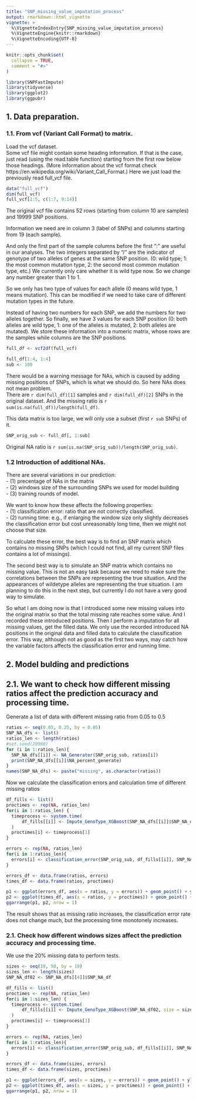 ```yaml
---
title: "SNP_missing_value_imputation_process"
output: rmarkdown::html_vignette
vignette: >
  %\VignetteIndexEntry{SNP_missing_value_imputation_process}
  %\VignetteEngine{knitr::rmarkdown}
  %\VignetteEncoding{UTF-8}
---
```


```r
knitr::opts_chunk$set(
  collapse = TRUE,
  comment = "#>"
)
```

```r
library(SNPFastImpute)
library(tidyverse)
library(ggplot2)
library(ggpubr)
```

## 1. Data preparation.
### 1.1. From vcf (Variant Call Format) to matrix.
Load the vcf dataset.   
Some vcf file might contain some heading information. If that is the case, just read (using the
read.table function) starting from the first row below those headings. (More information about the 
vcf format check https://en.wikipedia.org/wiki/Variant_Call_Format.) 
Here we just load the previously read full_vcf file. 
```r
data("full_vcf")
dim(full_vcf)
full_vcf[1:5, c(1:7, 9:14)]
```
The original vcf file contains 52 rows (starting from column 10 are samples) and 19999 SNP positions. 

Information we need are in column 3 (label of SNPs) and columns starting from 19 (each sample).  

And only the first part of the sample columns before the first ":" are useful in our analyses. 
The two integers separated by "/" are the indicator of genotype of two alleles of genes at the same
SNP position. (0: wild type; 1: the most common mutation type, 2: the second most common mutation type, etc.) 
We currently only care whether it is wild type now. So we change any number greater than 1 to 1. 

So we only has two type of values for each allele (0 means wild type, 1 means mutation). 
This can be modified if we need to take care of different mutation types in the future. 

Instead of having two numbers for each SNP, we add the numbers for two alleles together. 
So finally, we have 3 values for each SNP position 
(0: both alleles are wild type, 1: one of the alleles is mutated, 2: both alleles are mutated). 
We store these information into a numeric matrix, whose rows are the samples while columns are the SNP positions. 

```r
full_df <- vcf2df(full_vcf)
```

```r
full_df[1:4, 1:4]
sub <- 100
```
There would be a warning message for NAs, which is caused by adding missing positions of SNPs, 
which is what we should do. So here NAs does not mean problem.   
There are `r dim(full_df)[1]` samples and `r dim(full_df)[2]` SNPs in the original dataset. 
And the missing ratio is `r sum(is.na(full_df))/length(full_df)`.  

This data matrix is too large, we will only use a subset (first `r sub` SNPs) of it.
```r
SNP_orig_sub <- full_df[, 1:sub]
```
Original NA ratio is `r sum(is.na(SNP_orig_sub))/length(SNP_orig_sub)`.

### 1.2 Introduction of additional NAs.  
There are several variations in our prediction:  
- (1) precentage of NAs in the matrix  
- (2) windows size of the surrounding SNPs we used for model building  
- (3) training rounds of model.  

We want to know how these affects the following properties:    
- (1) classification error: ratio that are not correctly classified.  
- (2) running time: e.g., if enlarging the window size only slightly decreases the classification
error but cost unreasonably long time, then we might not choose that size.   

To calculate these error, the best way is to find an SNP matrix which contains no missing SNPs 
(which I could not find, all my current SNP files contains a lot of missings). 

The second best way is to simulate an SNP matrix which contains no missing value. 
This is not an easy task because we need to make sure the correlations between the SNPs are
representing the true situation. 
And the appearances of wildetype alleles are representing the true situation. 
I am planning to do this in the next step, but currently I do not have a very good way to simulate. 

So what I am doing now is that I introduced some new missing values into the original matrix so that
the total missing rate reaches some value. And I recorded these introduced positions. 
Then I perform a imputation for all missing values, get the filled data. 
We only use the recorded introduced NA positions in the original data and filled data to calculate
the classification error. 
This way, although not as good as the first two ways, may catch how the variable factors affects the
classification error and running time. 

## 2. Model bulding and predictions
## 2.1. We want to check how different missing ratios affect the prediction accuracy and processing time. 
Generate a list of data with different missing ratio from 0.05 to 0.5
```r
ratios <- seq(0.05, 0.25, by = 0.05)
SNP_NA_dfs <- list()
ratios_len <- length(ratios)
#set.seed(20980)
for (i in 1:ratios_len){
  SNP_NA_dfs[[i]] <- NA_Generator(SNP_orig_sub, ratios[i])
  print(SNP_NA_dfs[[i]]$NA_percent_generate)
}
names(SNP_NA_dfs) <- paste("missing", as.character(ratios))
```

Now we calculate the classification errors and calculation time of different missing ratios
```r
df_fills <- list()
proctimes <- rep(NA, ratios_len)
for(i in 1:ratios_len) {
  timeprocess <- system.time(
      df_fills[[i]] <- Impute_GenoType_XGBoost(SNP_NA_dfs[[i]]$SNP_NA_df)
  )
  proctimes[i] <- timeprocess[1]
}
```

```r
errors <- rep(NA, ratios_len)
for(i in 1:ratios_len){
  errors[i] <- classification_error(SNP_orig_sub, df_fills[[i]], SNP_NA_dfs[[i]]$NP_generate_positions)
}
```

```r
errors_df <- data.frame(ratios, errors)
times_df <- data.frame(ratios, proctimes)
```

```r
p1 <- ggplot(errors_df, aes(x = ratios, y = errors)) + geom_point() + ylim(c(0, 0.2))
p2 <- ggplot(times_df, aes(x = ratios, y = proctimes)) + geom_point() + ylim(c(0, 20))
ggarrange(p1, p2, nrow = 1)
```

The result shows that as missing ratio increases, the classification error rate does not change much, but the processing time monotonely increases. 

### 2.1. Check how different windows sizes affect the prediction accuracy and processing time. 
We use the 20% missing data to perform tests.
```r
sizes <- seq(10, 50, by = 10)
sizes_len <- length(sizes)
SNP_NA_df02 <- SNP_NA_dfs[[4]]$SNP_NA_df
```

```r
df_fills <- list()
proctimes <- rep(NA, ratios_len)
for(i in 1:sizes_len) {
  timeprocess <- system.time(
      df_fills[[i]] <- Impute_GenoType_XGBoost(SNP_NA_df02, size = sizes[i])
  )
  proctimes[i] <- timeprocess[1]
}
```

```r
errors <- rep(NA, ratios_len)
for(i in 1:ratios_len){
  errors[i] <- classification_error(SNP_orig_sub, df_fills[[i]], SNP_NA_dfs[[i]]$NP_generate_positions)
}
```

```r
errors_df <- data.frame(sizes, errors)
times_df <- data.frame(sizes, proctimes)
```

```r
p1 <- ggplot(errors_df, aes(x = sizes, y = errors)) + geom_point() + ylim(c(0, 0.2))
p2 <- ggplot(times_df, aes(x = sizes, y = proctimes)) + geom_point() + ylim(c(0, 20))
ggarrange(p1, p2, nrow = 1)
```


